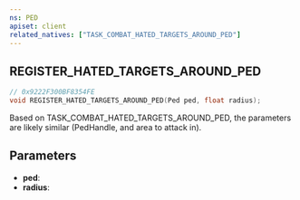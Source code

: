 ```yaml
---
ns: PED
apiset: client
related_natives: ["TASK_COMBAT_HATED_TARGETS_AROUND_PED"]
---
```

## REGISTER_HATED_TARGETS_AROUND_PED

```c
// 0x9222F300BF8354FE
void REGISTER_HATED_TARGETS_AROUND_PED(Ped ped, float radius);
```

Based on TASK_COMBAT_HATED_TARGETS_AROUND_PED, the parameters are likely similar (PedHandle, and area to attack in).

## Parameters
* **ped**:
* **radius**: